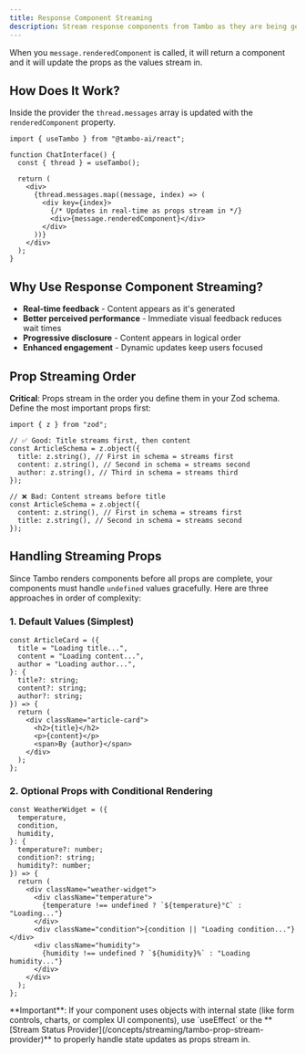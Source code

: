 ```yaml
---
title: Response Component Streaming
description: Stream response components from Tambo as they are being generated with real-time prop updates.
---
```


When you `message.renderedComponent` is called, it will return a component and it will update the props as the values stream in.

## How Does It Work?

Inside the provider the `thread.messages` array is updated with the `renderedComponent` property.

```tsx title="basic-streaming.tsx"
import { useTambo } from "@tambo-ai/react";

function ChatInterface() {
  const { thread } = useTambo();

  return (
    <div>
      {thread.messages.map((message, index) => (
        <div key={index}>
          {/* Updates in real-time as props stream in */}
          <div>{message.renderedComponent}</div>
        </div>
      ))}
    </div>
  );
}
```

## Why Use Response Component Streaming?

- **Real-time feedback** - Content appears as it's generated
- **Better perceived performance** - Immediate visual feedback reduces wait times
- **Progressive disclosure** - Content appears in logical order
- **Enhanced engagement** - Dynamic updates keep users focused

## Prop Streaming Order

**Critical**: Props stream in the order you define them in your Zod schema. Define the most important props first:

```tsx title="schema-order-example.tsx"
import { z } from "zod";

// ✅ Good: Title streams first, then content
const ArticleSchema = z.object({
  title: z.string(), // First in schema = streams first
  content: z.string(), // Second in schema = streams second
  author: z.string(), // Third in schema = streams third
});

// ❌ Bad: Content streams before title
const ArticleSchema = z.object({
  content: z.string(), // First in schema = streams first
  title: z.string(), // Second in schema = streams second
});
```

## Handling Streaming Props

Since Tambo renders components before all props are complete, your components must handle `undefined` values gracefully. Here are three approaches in order of complexity:

### 1. Default Values (Simplest)

```tsx title="default-values.tsx"
const ArticleCard = ({
  title = "Loading title...",
  content = "Loading content...",
  author = "Loading author...",
}: {
  title?: string;
  content?: string;
  author?: string;
}) => {
  return (
    <div className="article-card">
      <h2>{title}</h2>
      <p>{content}</p>
      <span>By {author}</span>
    </div>
  );
};
```

### 2. Optional Props with Conditional Rendering

```tsx title="optional-props.tsx"
const WeatherWidget = ({
  temperature,
  condition,
  humidity,
}: {
  temperature?: number;
  condition?: string;
  humidity?: number;
}) => {
  return (
    <div className="weather-widget">
      <div className="temperature">
        {temperature !== undefined ? `${temperature}°C` : "Loading..."}
      </div>
      <div className="condition">{condition || "Loading condition..."}</div>
      <div className="humidity">
        {humidity !== undefined ? `${humidity}%` : "Loading humidity..."}
      </div>
    </div>
  );
};
```

<Callout type="warn" title="Objects with State">
  **Important**: If your component uses objects with internal state (like form
  controls, charts, or complex UI components), use `useEffect` or the **[Stream
  Status Provider](/concepts/streaming/tambo-prop-stream-provider)** to properly
  handle state updates as props stream in.
</Callout>
